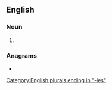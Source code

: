 ==English==

===Noun===
{{head|en|noun form}}

# {{plural of|asperity|lang=en}}

===Anagrams===
* {{anagrams|en|a=aeeiiprsst|patisserie|pâtisserie}}

[[Category:English plurals ending in "-ies"]]